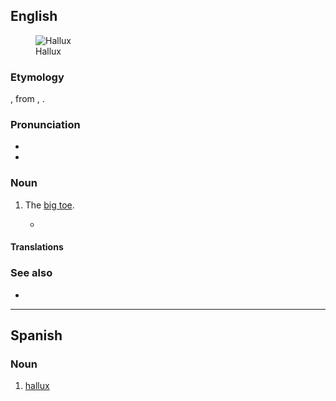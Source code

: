 ==English==
{{was wotd|2011|September|27}}
[[Image:Egyptian foot shape.png|thumb|Hallux]]

===Etymology===
{{etyl|NL.|en}}, from {{der|en|la|allus}}, {{m|la|hallus}}.

===Pronunciation===
* {{IPA|en|/ˈhæləks/}}
* {{audio|en|LL-Q1860 (eng)-Vealhurl-hallux.wav |Audio (UK)}}

===Noun===
{{en-noun|halluces|+}}

# {{lb|en|anatomy}} The [[big toe]].
#*{{quote-book|en|1995|[[w:Anthony Burgess|Anthony Burgess]]|Byrne|text=His left foot winced. The '''hallux''' nail, ill-cut, / Assailed its neighbour toe with a shrewd nip.}}

====Translations====
{{trans-see|big toe}}

===See also===
* {{l|en|pollex}}

----

==Spanish==

===Noun===
{{es-noun|m}}

# [[#English|hallux]]